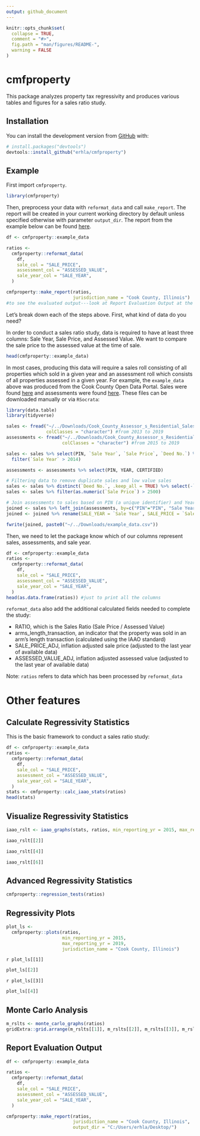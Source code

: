 ```yaml
---
output: github_document
---
```


<!-- README.md is generated from README.Rmd. Please edit that file -->

```r
knitr::opts_chunk$set(
  collapse = TRUE,
  comment = "#>",
  fig.path = "man/figures/README-",
  warning = FALSE
)
```

# cmfproperty

This package analyzes property tax regressivity and produces various tables and figures for a sales ratio study.

## Installation

You can install the development version from [GitHub](https://github.com/) with:

``` r
# install.packages("devtools")
devtools::install_github("erhla/cmfproperty")
```
## Example

First import `cmfproperty`.

```r
library(cmfproperty)
```

Then, preprocess your data with `reformat_data` and call `make_report`. The report will be created in your current working directory by default unless specified otherwise with parameter `output_dir`. The report from the example below can be found [here](https://erhla.github.io/Cook County, Illinois.html).

```r
df <- cmfproperty::example_data

ratios <-
  cmfproperty::reformat_data(
    df,
    sale_col = "SALE_PRICE",
    assessment_col = "ASSESSED_VALUE",
    sale_year_col = "SALE_YEAR",
  )

cmfproperty::make_report(ratios, 
                         jurisdiction_name = "Cook County, Illinois")
#to see the evaluated output---look at Report Evaluation Output at the end of this readme.
```


Let's break down each of the steps above. First, what kind of data do you need?

In order to conduct a sales ratio study, data is required to have at least three columns: Sale Year, Sale Price, and Assessed Value. We want to compare the sale price to the assessed value at the time of sale.

```r
head(cmfproperty::example_data)
```

In most cases, producing this data will require a sales roll consisting of all properties which sold in a given year and an assessment roll which consists of all properties assessed in a given year. For example, the `example_data` above was produced from the Cook County Open Data Portal. Sales were found [here](https://datacatalog.cookcountyil.gov/Property-Taxation/Cook-County-Assessor-s-Residential-Sales-Data/5pge-nu6u) and assessments were found [here](https://datacatalog.cookcountyil.gov/Property-Taxation/Cook-County-Assessor-s-Residential-Assessments/uqb9-r7vn). These files can be downloaded manually or via `RSocrata`:

```r
library(data.table)
library(tidyverse)

sales <- fread("~/../Downloads/Cook_County_Assessor_s_Residential_Sales_Data.csv", 
               colClasses = "character") #from 2013 to 2019
assessments <- fread("~/../Downloads/Cook_County_Assessor_s_Residential_Assessments.csv", 
                     colClasses = "character") #from 2015 to 2019

sales <- sales %>% select(PIN, `Sale Year`, `Sale Price`, `Deed No.`) %>%
  filter(`Sale Year` > 2014)

assessments <- assessments %>% select(PIN, YEAR, CERTIFIED)

# Filtering data to remove duplicate sales and low value sales
sales <- sales %>% distinct(`Deed No.`, .keep_all = TRUE) %>% select(-`Deed No.`)
sales <- sales %>% filter(as.numeric(`Sale Price`) > 2500)

# Join assessments to sales based on PIN (a unique identifier) and Year.
joined <- sales %>% left_join(assessments, by=c("PIN"="PIN", "Sale Year"="YEAR"))
joined <- joined %>% rename(SALE_YEAR = `Sale Year`, SALE_PRICE = `Sale Price`, ASSESSED_VALUE = CERTIFIED)

fwrite(joined, paste0("~/../Downloads/example_data.csv"))
```

Then, we need to let the package know which of our columns represent sales, assessments, and sale year.

```r
df <- cmfproperty::example_data
ratios <-
  cmfproperty::reformat_data(
    df,
    sale_col = "SALE_PRICE",
    assessment_col = "ASSESSED_VALUE",
    sale_year_col = "SALE_YEAR",
  )
head(as.data.frame(ratios)) #just to print all the columns
```


`reformat_data` also add the additional calculated fields needed to complete the study:

* RATIO, which is the Sales Ratio (Sale Price / Assessed Value)
* arms_length_transaction, an indicator that the property was sold in an arm's length transaction (calculated using the IAAO standard)
* SALE_PRICE_ADJ, inflation adjusted sale price (adjusted to the last year of available data)
* ASSESSED_VALUE_ADJ, inflation adjusted assessed value (adjusted to the last year of available data)


Note: `ratios` refers to data which has been processed by `reformat_data`

# Other features

## Calculate Regressivity Statistics

This is the basic framework to conduct a sales ratio study:

```r
df <- cmfproperty::example_data
ratios <-
  cmfproperty::reformat_data(
    df,
    sale_col = "SALE_PRICE",
    assessment_col = "ASSESSED_VALUE",
    sale_year_col = "SALE_YEAR",
  )
stats <- cmfproperty::calc_iaao_stats(ratios)
head(stats)
```

## Visualize Regressivity Statistics

```r
iaao_rslt <- iaao_graphs(stats, ratios, min_reporting_yr = 2015, max_reporting_yr = 2019, "Cook County, Illinois")
```

```r
iaao_rslt[[2]]
```
  
```r
iaao_rslt[[4]]
```

```r
iaao_rslt[[6]]
```

## Advanced Regressivity Statistics

```r
cmfproperty::regression_tests(ratios)
```

## Regressivity Plots

```r
plot_ls <-
  cmfproperty::plots(ratios,
                     min_reporting_yr = 2015,
                     max_reporting_yr = 2019,
                     jurisdiction_name = "Cook County, Illinois")

```

`r plot_ls[[1]]`

```r
plot_ls[[2]]
```

`r plot_ls[[3]]`

```r
plot_ls[[4]]
```

## Monte Carlo Analysis

```r
m_rslts <- monte_carlo_graphs(ratios)
gridExtra::grid.arrange(m_rslts[[1]], m_rslts[[2]], m_rslts[[3]], m_rslts[[4]], m_rslts[[5]], m_rslts[[6]], nrow = 3)
```

## Report Evaluation Output
```r
df <- cmfproperty::example_data

ratios <-
  cmfproperty::reformat_data(
    df,
    sale_col = "SALE_PRICE",
    assessment_col = "ASSESSED_VALUE",
    sale_year_col = "SALE_YEAR",
  )

cmfproperty::make_report(ratios, 
                         jurisdiction_name = "Cook County, Illinois",
                         output_dir = "C:/Users/erhla/Desktop/")
```
